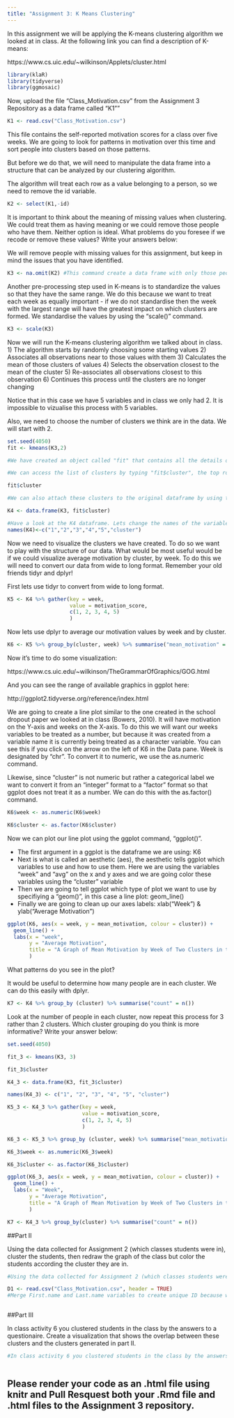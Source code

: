```yaml
---
title: "Assignment 3: K Means Clustering"
---
```


In this assignment we will be applying the K-means clustering algorithm we looked at in class. At the following link you can find a description of K-means:

https://www.cs.uic.edu/~wilkinson/Applets/cluster.html


```r
library(klaR)
library(tidyverse)
library(ggmosaic)
```

Now, upload the file "Class_Motivation.csv" from the Assignment 3 Repository as a data frame called "K1""
```r

K1 <- read.csv("Class_Motivation.csv")

```

This file contains the self-reported motivation scores for a class over five weeks. We are going to look for patterns in motivation over this time and sort people into clusters based on those patterns.

But before we do that, we will need to manipulate the data frame into a structure that can be analyzed by our clustering algorithm.

The algorithm will treat each row as a value belonging to a person, so we need to remove the id variable.

```r

K2 <- select(K1,-id)

```

It is important to think about the meaning of missing values when clustering. We could treat them as having meaning or we could remove those people who have them. Neither option is ideal. What problems do you foresee if we recode or remove these values? Write your answers below:



We will remove people with missing values for this assignment, but keep in mind the issues that you have identified.


```r

K3 <- na.omit(K2) #This command create a data frame with only those people with no missing values. It "omits" all rows with missing values, also known as a "listwise deletion". EG - It runs down the list deleting rows as it goes.

```

Another pre-processing step used in K-means is to standardize the values so that they have the same range. We do this because we want to treat each week as equally important - if we do not standardise then the week with the largest range will have the greatest impact on which clusters are formed. We standardise the values by using the "scale()" command.

```r

K3 <- scale(K3)

```


Now we will run the K-means clustering algorithm we talked about in class. 
1) The algorithm starts by randomly choosing some starting values 
2) Associates all observations near to those values with them
3) Calculates the mean of those clusters of values
4) Selects the observation closest to the mean of the cluster
5) Re-associates all observations closest to this observation
6) Continues this process until the clusters are no longer changing

Notice that in this case we have 5 variables and in class we only had 2. It is impossible to vizualise this process with 5 variables.

Also, we need to choose the number of clusters we think are in the data. We will start with 2.

```r

set.seed(4050)
fit <- kmeans(K3,2)

#We have created an object called "fit" that contains all the details of our clustering including which observations belong to each cluster.

#We can access the list of clusters by typing "fit$cluster", the top row corresponds to the original order the rows were in. Notice we have deleted some rows.

fit$cluster

#We can also attach these clusters to the original dataframe by using the "data.frame" command to create a new data frame called K4.

K4 <- data.frame(K3, fit$cluster)

#Have a look at the K4 dataframe. Lets change the names of the variables to make it more convenient with the names() command.
names(K4)<-c("1","2","3","4","5","cluster")

```

Now we need to visualize the clusters we have created. To do so we want to play with the structure of our data. What would be most useful would be if we could visualize average motivation by cluster, by week. To do this we will need to convert our data from wide to long format. Remember your old friends tidyr and dplyr!

First lets use tidyr to convert from wide to long format.
```r

K5 <- K4 %>% gather(key = week,
                    value = motivation_score,
                    c(1, 2, 3, 4, 5)
                    )
```

Now lets use dplyr to average our motivation values by week and by cluster.

```r

K6 <- K5 %>% group_by(cluster, week) %>% summarise("mean_motivation" = mean(motivation_score))

```

Now it's time to do some visualization: 

https://www.cs.uic.edu/~wilkinson/TheGrammarOfGraphics/GOG.html

And you can see the range of available graphics in ggplot here:

http://ggplot2.tidyverse.org/reference/index.html

We are going to create a line plot similar to the one created in the school dropout paper we looked at in class (Bowers, 2010). It will have motivation on the Y-axis and weeks on the X-axis. To do this we will want our weeks variables to be treated as a number, but because it was created from a variable name it is currently being treated as a character variable. You can see this if you click on the arrow on the left of K6 in the Data pane. Week is designated by "chr". To convert it to numeric, we use the as.numeric command. 

Likewise, since "cluster" is not numeric but rather a categorical label we want to convert it from an "integer" format to a "factor" format so that ggplot does not treat it as a number. We can do this with the as.factor() command.

```r

K6$week <- as.numeric(K6$week)

K6$cluster <- as.factor(K6$cluster)

```

Now we can plot our line plot using the ggplot command, "ggplot()".

- The first argument in a ggplot is the dataframe we are using: K6
- Next is what is called an aesthetic (aes), the aesthetic tells ggplot which variables to use and how to use them. Here we are using the variables "week" and "avg" on the x and y axes and we are going color these variables using the "cluster" variable
- Then we are going to tell ggplot which type of plot we want to use by specifiying a "geom()", in this case a line plot: geom_line()
- Finally we are going to clean up our axes labels: xlab("Week") & ylab("Average Motivation")

```r

ggplot(K6, aes(x = week, y = mean_motivation, colour = cluster)) + 
  geom_line() +
  labs(x = "week",
       y = "Average Motivation",
       title = "A Graph of Mean Motivation by Week of Two Clusters in the Class"
       )
```

What patterns do you see in the plot?



It would be useful to determine how many people are in each cluster. We can do this easily with dplyr.

```r
K7 <- K4 %>% group_by (cluster) %>% summarise("count" = n())
```

Look at the number of people in each cluster, now repeat this process for 3 rather than 2 clusters. Which cluster grouping do you think is more informative? Write your answer below:

```r
set.seed(4050)

fit_3 <- kmeans(K3, 3)

fit_3$cluster

K4_3 <- data.frame(K3, fit_3$cluster)

names(K4_3) <- c("1", "2", "3", "4", "5", "cluster")

K5_3 <- K4_3 %>% gather(key = week,
                        value = motivation_score,
                        c(1, 2, 3, 4, 5)
                        )

K6_3 <- K5_3 %>% group_by (cluster, week) %>% summarise("mean_motivation" = mean(motivation_score))

K6_3$week <- as.numeric(K6_3$week)

K6_3$cluster <- as.factor(K6_3$cluster)

ggplot(K6_3, aes(x = week, y = mean_motivation, colour = cluster)) +
  geom_line() +
  labs(x = "Week",
       y = "Average Motivation",
       title = "A Graph of Mean Motivation by Week of Two Clusters in the Class"
       )
```
```r
K7 <- K4_3 %>% group_by(cluster) %>% summarise("count" = n())
```


##Part II

Using the data collected for Assignment 2 (which classes students were in), cluster the students, then redraw the graph of the class but color the students according the cluster they are in.

```r
#Using the data collected for Assignment 2 (which classes students were in), cluster the students, then redraw the graph of the class but color the students according the cluster they are in.

D1 <- read.csv("Class_Motivation.csv", header = TRUE)
#Merge First.name and Last.name variables to create unique ID because we have duplicate first and last names in the class



```


##Part III

In class activity 6 you clustered students in the class by the answers to a questionaire. Create a visualization that shows the overlap between these clusters and the clusters generated in part II.

```r
#In class activity 6 you clustered students in the class by the answers to a questionaire. Create a visualization that shows the overlap between these clusters and the clusters generated in part II.



```


## Please render your code as an .html file using knitr and Pull Resquest both your .Rmd file and .html files to the Assignment 3 repository.

